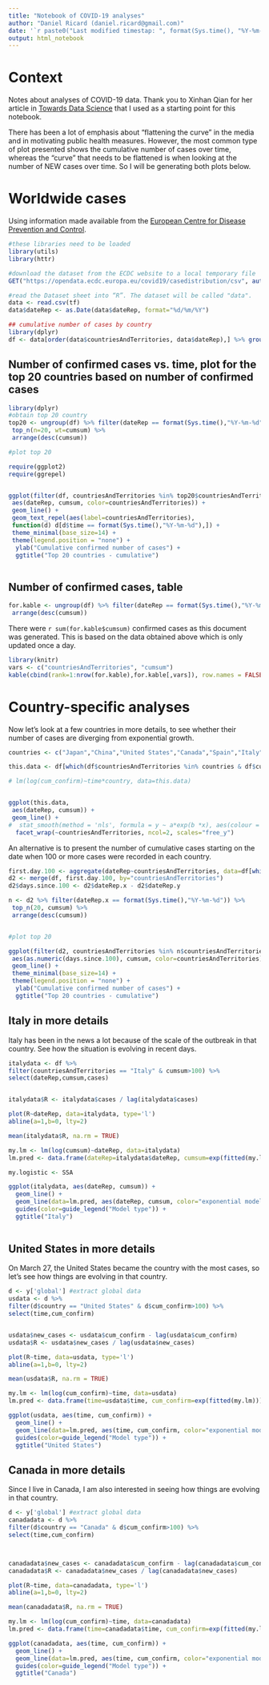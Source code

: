 ```yaml
---
title: "Notebook of COVID-19 analyses"
author: "Daniel Ricard (daniel.ricard@gmail.com)"
date: '`r paste0("Last modified timestap: ", format(Sys.time(), "%Y-%m-%d %H:%M:%S"))`'
output: html_notebook
---
```


# Context
Notes about analyses of COVID-19 data. Thank you to 
Xinhan Qian for her article in [Towards Data Science](https://towardsdatascience.com/visualize-the-pandemic-with-r-covid-19-c3443de3b4e4) that I used as a starting point for this notebook.

There has been a lot of emphasis about "flattening the curve" in the media and in motivating public health measures. However, the most common type of plot presented shows the cumulative number of cases over time, whereas the "curve" that needs to be flattened is when looking at the number of NEW cases over time. So I will be generating both plots below.



# Worldwide cases
Using information made available from the [European Centre for Disease Prevention and Control](https://www.ecdc.europa.eu/en/publications-data/download-todays-data-geographic-distribution-covid-19-cases-worldwide).


```r
#these libraries need to be loaded
library(utils)
library(httr)

#download the dataset from the ECDC website to a local temporary file
GET("https://opendata.ecdc.europa.eu/covid19/casedistribution/csv", authenticate(":", ":", type="ntlm"), write_disk(tf <- tempfile(fileext = ".csv")))

#read the Dataset sheet into “R”. The dataset will be called "data".
data <- read.csv(tf)
data$dateRep <- as.Date(data$dateRep, format="%d/%m/%Y")

## cumulative number of cases by country
library(dplyr)
df <- data[order(data$countriesAndTerritories, data$dateRep),] %>% group_by(countriesAndTerritories) %>% mutate(cumsum = cumsum(cases))

```


## Number of confirmed cases vs. time, plot for the top 20 countries based on number of confirmed cases

```r
library(dplyr)
#obtain top 20 country
top20 <- ungroup(df) %>% filter(dateRep == format(Sys.time(),"%Y-%m-%d")) %>%
 top_n(n=20, wt=cumsum) %>%
 arrange(desc(cumsum))

#plot top 20

require(ggplot2)
require(ggrepel)


ggplot(filter(df, countriesAndTerritories %in% top20$countriesAndTerritories), #df$dateRep > "2020-01-01"),
 aes(dateRep, cumsum, color=countriesAndTerritories)) +
 geom_line() +
 geom_text_repel(aes(label=countriesAndTerritories),
 function(d) d[d$time == format(Sys.time(),"%Y-%m-%d"),]) +
 theme_minimal(base_size=14) +
 theme(legend.position = "none") +
  ylab("Cumulative confirmed number of cases") +
  ggtitle("Top 20 countries - cumulative")

```

```r

```

## Number of confirmed cases, table

```r
for.kable <- ungroup(df) %>% filter(dateRep == format(Sys.time(),"%Y-%m-%d")) %>%
 arrange(desc(cumsum))
```

There were `r sum(for.kable$cumsum)` confirmed cases as this document was generated. This is based on the data obtained above which is only updated once a day.

```r
library(knitr)
vars <- c("countriesAndTerritories", "cumsum")
kable(cbind(rank=1:nrow(for.kable),for.kable[,vars]), row.names = FALSE)
```
# Country-specific analyses

Now let's look at a few countries in more details, to see whether their number of cases are diverging from exponential growth.


```r

countries <- c("Japan","China","United States","Canada","Spain","Italy","France","Germany","Czechia","Norway","Australia","Argentina","Morocco","South Korea","Iran","Switzerland","Russia","Denmark","Singapore","Israel","United Kingdom")

this.data <- df[which(df$countriesAndTerritories %in% countries & df$cumsum>100),]

# lm(log(cum_confirm)~time*country, data=this.data)


ggplot(this.data,
 aes(dateRep, cumsum)) +
 geom_line() + 
#  stat_smooth(method = 'nls', formula = y ~ a*exp(b *x), aes(colour = 'Exponential'), se = FALSE, start = list(a=10,b=1)) +
  facet_wrap(~countriesAndTerritories, ncol=2, scales="free_y")

```

An alternative is to present the number of cumulative cases starting on the date when 100 or more cases were recorded in each country. 

```r
first.day.100 <- aggregate(dateRep~countriesAndTerritories, data=df[which(df$cumsum>=100),],min)
d2 <- merge(df, first.day.100, by="countriesAndTerritories")
d2$days.since.100 <- d2$dateRep.x - d2$dateRep.y

n <- d2 %>% filter(dateRep.x == format(Sys.time(),"%Y-%m-%d")) %>%
 top_n(20, cumsum) %>%
 arrange(desc(cumsum))


#plot top 20

ggplot(filter(d2, countriesAndTerritories %in% n$countriesAndTerritories, as.numeric(d2$days.since.100)>0),
 aes(as.numeric(days.since.100), cumsum, color=countriesAndTerritories)) +
 geom_line() +
 theme_minimal(base_size=14) +
 theme(legend.position = "none") +
  ylab("Cumulative confirmed number of cases") +
  ggtitle("Top 20 countries - cumulative")


```



## Italy in more details
Italy has been in the news a lot because of the scale of the outbreak in that country. See how the situation is evolving in recent days.

```r
italydata <- df %>%
filter(countriesAndTerritories == "Italy" & cumsum>100) %>%
select(dateRep,cumsum,cases)


italydata$R <- italydata$cases / lag(italydata$cases)

plot(R~dateRep, data=italydata, type='l')
abline(a=1,b=0, lty=2)

mean(italydata$R, na.rm = TRUE)

my.lm <- lm(log(cumsum)~dateRep, data=italydata)
lm.pred <- data.frame(dateRep=italydata$dateRep, cumsum=exp(fitted(my.lm)))

my.logistic <- SSA

ggplot(italydata, aes(dateRep, cumsum)) +
  geom_line() +
  geom_line(data=lm.pred, aes(dateRep, cumsum, color="exponential model"), linetype=2) +
  guides(color=guide_legend("Model type")) +
  ggtitle("Italy")
  

```


## United States in more details
On March 27, the United States became the country with the most cases, so let's see how things are evolving in that country.

```r
d <- y['global'] #extract global data
usdata <- d %>%
filter(d$country == "United States" & d$cum_confirm>100) %>%
select(time,cum_confirm)


usdata$new_cases <- usdata$cum_confirm - lag(usdata$cum_confirm)
usdata$R <- usdata$new_cases / lag(usdata$new_cases)

plot(R~time, data=usdata, type='l')
abline(a=1,b=0, lty=2)

mean(usdata$R, na.rm = TRUE)

my.lm <- lm(log(cum_confirm)~time, data=usdata)
lm.pred <- data.frame(time=usdata$time, cum_confirm=exp(fitted(my.lm)))

ggplot(usdata, aes(time, cum_confirm)) +
  geom_line() +
  geom_line(data=lm.pred, aes(time, cum_confirm, color="exponential model"), linetype=2) +
  guides(color=guide_legend("Model type")) +
  ggtitle("United States")

```

## Canada in more details
Since I live in Canada, I am also interested in seeing how things are evolving in that country.


```r
d <- y['global'] #extract global data
canadadata <- d %>%
filter(d$country == "Canada" & d$cum_confirm>100) %>%
select(time,cum_confirm)



canadadata$new_cases <- canadadata$cum_confirm - lag(canadadata$cum_confirm)
canadadata$R <- canadadata$new_cases / lag(canadadata$new_cases)

plot(R~time, data=canadadata, type='l')
abline(a=1,b=0, lty=2)

mean(canadadata$R, na.rm = TRUE)

my.lm <- lm(log(cum_confirm)~time, data=canadadata)
lm.pred <- data.frame(time=canadadata$time, cum_confirm=exp(fitted(my.lm)))

ggplot(canadadata, aes(time, cum_confirm)) +
  geom_line() +
  geom_line(data=lm.pred, aes(time, cum_confirm, color="exponential model"), linetype=2) +
  guides(color=guide_legend("Model type")) +
  ggtitle("Canada")

```
